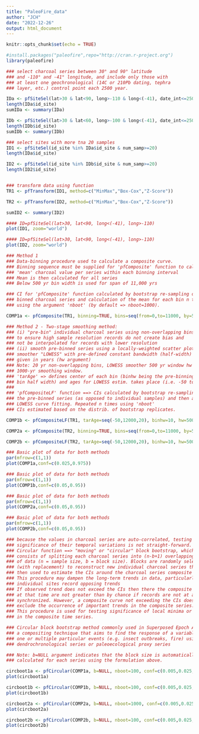 ```yaml
---
title: "PaleoFire_data"
author: "JCH"
date: "2022-12-26"
output: html_document
---
```


```r
knitr::opts_chunk$set(echo = TRUE)
```


```r
#install.packages("paleofire",repo="http://cran.r-project.org")
library(paleofire)

### select charcoal series between 30° and 90° latitude
### and -110° and -41° longitude, and include only those with 
### at least one geochronological (14C or 210Pb dating, tephra 
### layer, etc.) control point each 2500 year.

IDa <- pfSiteSel(lat>30 & lat<90, long>-110 & long<(-41), date_int<=2500, num_version<400)
length(IDa$id_site)
sumIDa <- summary(IDa)

IDb <- pfSiteSel(lat>30 & lat<60, long>-100 & long<(-41), date_int<=2500, num_version<400)
length(IDb$id_site)
sumIDb <- summary(IDb)

### select sites with more tna 20 samples
ID1 <- pfSiteSel(id_site %in% IDa$id_site & num_samp>=20)
length(IDa$id_site)

ID2 <- pfSiteSel(id_site %in% IDb$id_site & num_samp>=20)
length(ID2$id_site)


### transform data using function
TR1 <- pfTransform(ID1, method=c("MinMax","Box-Cox","Z-Score"))

TR2 <- pfTransform(ID2, method=c("MinMax","Box-Cox","Z-Score"))

```


```r
sumID2 <- summary(ID2)
```



```r

#### ID=pfSiteSel(lat>30, lat<90, long<(-41), long>-110) 
plot(ID1, zoom="world")
```



```r

#### ID=pfSiteSel(lat>30, lat<90, long<(-41), long>-110) 
plot(ID2, zoom="world")
```



```r
### Method 1
### Data-binning procedure used to calculate a composite curve.
### Binning sequence must be supplied for 'pfComposite' function to calculate
### 'mean' charcoal value per series within each binning interval
### Mean is then calculated for all series
### Below 500 yr bin width is used for span of 11,000 yrs

### CI for 'pfComposite' function calculated by bootstrap re-sampling of
### binned charcoal series and calculation of the mean for each bin n times,
### using the argument 'nboot' (by default => nboot=1000).

COMP1a <- pfComposite(TR1, binning=TRUE, bins=seq(from=0,to=11000, by=500))

```



```r
### Method 2 - Two-stage smoothing method:
### (i) "pre-bin" individual charcoal series using non-overlapping bins
### to ensure high sample resolution records do not create bias and
### not be interpolated for records with lower resolution
### (ii) smooth pre-binned series using a locally-weighted scatter plot
### smoother "LOWESS" with pre-defined constant bandwidth (half-width)
### given in years (hw argument)
### Note: 20 yr non-overlapping bins, LOWESS smoother 500 yr window hw of
### 1000-yr smoothing window.
### 'tarAge' => defines center of each bin (binhw being the pre-binning
### bin half width) and ages for LOWESS estim. takes place (i.e. -50 to 12,000)
###
### 'pfCompositeLF' function ==> CIs calculated by bootstrap re-sampling
### the pre-binned series (as opposed to individual samples) and then applying
### LOWESS curve fitting. Repeated n times using 'nboot'
### CIs estimated based on the distrib. of bootstrap replicates.

COMP1b <- pfCompositeLF(TR1, tarAge=seq(-50,12000,20), binhw=10, hw=500, nboot=100)
```



```r

COMP2a <- pfComposite(TR2, binning=TRUE, bins=seq(from=0,to=11000, by=500))

```


```r

COMP2b <- pfCompositeLF(TR2, tarAge=seq(-50,12000,20), binhw=10, hw=500, nboot=100)

```



```r
### Basic plot of data for both methods
par(mfrow=c(1,1))
plot(COMP1a,conf=c(0.025,0.975))

```



```r
### Basic plot of data for both methods
par(mfrow=c(1,1))
plot(COMP1b,conf=c(0.05,0.95))

```



```r
### Basic plot of data for both methods
par(mfrow=c(1,1))
plot(COMP2a,conf=c(0.05,0.95))

```



```r
### Basic plot of data for both methods
par(mfrow=c(1,1))
plot(COMP2b,conf=c(0.05,0.95))

```



```r
### because the values in charcoal series are auto-correlated, testing the
### significance of their temporal variations is not straight-forward.
### Circular function ==> "moving" or "circular" block bootstrap, which
### consists of splitting each charcoal series into (n-b+1) overlapping blocks
### of data (n = sample size, b = block size). Blocks are randomly selected
### (with replacement) to reconstruct new individual charcoal series that are
### then used to estimate the CIs around the charcoal series composite mean.
### This procedure may dampen the long-term trends in data, particularly if
### individual sites record opposing trends
### If observed trend does not exceed the CIs then there the composite values
### at that time are not greater than by chance if records are not at all
### synchronized. However, a composite curve not exceeding the CIs does not 
### exclude the occurrence of important trends in the composite series.
### This procedure is used for testing significance of local minima or maxima
### in the composite time series.

### Circular block bootstrap method commonly used in Superposed Epoch Analysis
### a compositing technique that aims to find the response of a variable to
### one or multiple particular events (e.g. insect outbreaks, fire) using
### dendrochronological series or paleoecological proxy series

### Note: b=NULL argument indicates that the block size is automatically
### calculated for each series using the formulation above.

circboot1a <- pfCircular(COMP1a, b=NULL, nboot=100, conf=c(0.005,0.025,0.975,0.995))
plot(circboot1a)
```



```r
circboot1b <- pfCircular(COMP1b, b=NULL, nboot=100, conf=c(0.005,0.025,0.975,0.995))
plot(circboot1b)
```



```r
circboot2a <- pfCircular(COMP2a, b=NULL, nboot=1000, conf=c(0.005,0.025,0.975,0.995))
plot(circboot2a)
```



```r
circboot2b <- pfCircular(COMP2b, b=NULL, nboot=100, conf=c(0.005,0.025,0.975,0.995))
plot(circboot2b)
```


